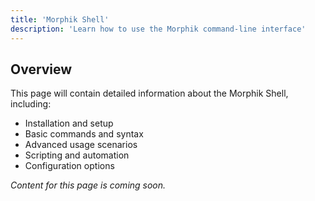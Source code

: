 ```yaml
---
title: 'Morphik Shell'
description: 'Learn how to use the Morphik command-line interface'
---
```



## Overview

This page will contain detailed information about the Morphik Shell, including:

- Installation and setup
- Basic commands and syntax
- Advanced usage scenarios
- Scripting and automation
- Configuration options

*Content for this page is coming soon.*
